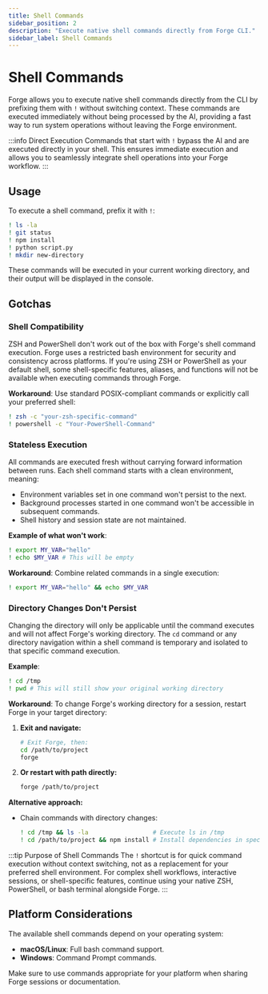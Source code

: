 ```yaml
---
title: Shell Commands
sidebar_position: 2
description: "Execute native shell commands directly from Forge CLI."
sidebar_label: Shell Commands
---
```


# Shell Commands

Forge allows you to execute native shell commands directly from the CLI by prefixing them with `!` without switching context. These commands are executed immediately without being processed by the AI, providing a fast way to run system operations without leaving the Forge environment.

:::info Direct Execution
Commands that start with `!` bypass the AI and are executed directly in your shell. This ensures immediate execution and allows you to seamlessly integrate shell operations into your Forge workflow.
:::

## Usage

To execute a shell command, prefix it with `!`:

```bash
! ls -la
! git status
! npm install
! python script.py
! mkdir new-directory
```

These commands will be executed in your current working directory, and their output will be displayed in the console.

## Gotchas

### Shell Compatibility

ZSH and PowerShell don't work out of the box with Forge's shell command execution. Forge uses a restricted bash environment for security and consistency across platforms. If you're using ZSH or PowerShell as your default shell, some shell-specific features, aliases, and functions will not be available when executing commands through Forge.

**Workaround**: Use standard POSIX-compliant commands or explicitly call your preferred shell:

```bash
! zsh -c "your-zsh-specific-command"
! powershell -c "Your-PowerShell-Command"
```

### Stateless Execution

All commands are executed fresh without carrying forward information between runs. Each shell command starts with a clean environment, meaning:

- Environment variables set in one command won't persist to the next.
- Background processes started in one command won't be accessible in subsequent commands.
- Shell history and session state are not maintained.

**Example of what won't work**:

```bash
! export MY_VAR="hello"
! echo $MY_VAR # This will be empty
```

**Workaround**: Combine related commands in a single execution:

```bash
! export MY_VAR="hello" && echo $MY_VAR
```

### Directory Changes Don't Persist

Changing the directory will only be applicable until the command executes and will not affect Forge's working directory. The `cd` command or any directory navigation within a shell command is temporary and isolated to that specific command execution.

**Example**:

```bash
! cd /tmp
! pwd # This will still show your original working directory
```

**Workaround**: To change Forge's working directory for a session, restart Forge in your target directory:

1. **Exit and navigate:**

   ```bash
   # Exit Forge, then:
   cd /path/to/project
   forge
   ```

2. **Or restart with path directly:**
   ```bash
   forge /path/to/project
   ```

**Alternative approach:**

- Chain commands with directory changes:
  ```bash
  ! cd /tmp && ls -la                  # Execute ls in /tmp
  ! cd /path/to/project && npm install # Install dependencies in specific directory
  ```

:::tip Purpose of Shell Commands
The `!` shortcut is for quick command execution without context switching, not as a replacement for your preferred shell environment. For complex shell workflows, interactive sessions, or shell-specific features, continue using your native ZSH, PowerShell, or bash terminal alongside Forge.
:::

## Platform Considerations

The available shell commands depend on your operating system:

- **macOS/Linux**: Full bash command support.
- **Windows**: Command Prompt commands.

Make sure to use commands appropriate for your platform when sharing Forge sessions or documentation.
